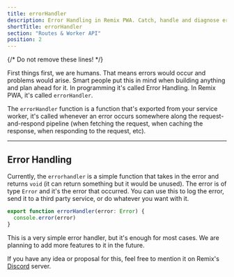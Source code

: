 ```yaml
---
title: errorHandler
description: Error Handling in Remix PWA. Catch, handle and diagnose errors that occur in your service worker.
shortTitle: errorHandler
section: "Routes & Worker API"
position: 2
---
```


{/* Do not remove these lines! */}

First things first, we are humans. That means errors would occur and problems would arise. Smart people put this in mind when building anything
and plan ahead for it. In programming it's called Error Handling. In Remix PWA, it's called `errorHandler`.

The `errorHandler` function is a function that's exported from your service worker, it's called whenever an error occurs somewhere along
the request-and-respond pipeline (when fetching the request, when caching the response, when responding to the request, etc).

---

## Error Handling

Currently, the `errorhandler` is a simple function that takes in the error and returns `void` (it can return something but it would be unused). 
The error is of type `Error` and it's the error that occurred. You can use this to log the error, send it to a third party service, or do whatever
you want with it.

```ts {{ filename:'entry.worker.ts' }}
export function errorHandler(error: Error) {
  console.error(error)
}
```

<Info>
This is a very simple error handler, but it's enough for most cases. We are planning to add more features to it in the future.

If you have any idea or proposal for this, feel free to mention it on Remix's [Discord](https://rmx.as/discord) server.
</Info>